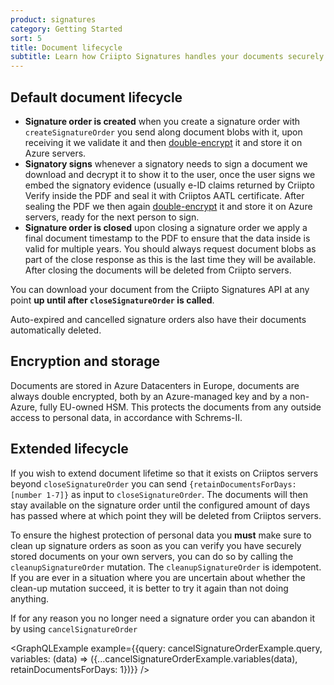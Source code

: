 ```yaml
---
product: signatures
category: Getting Started
sort: 5
title: Document lifecycle
subtitle: Learn how Criipto Signatures handles your documents securely and safely.
---
```


## Default document lifecycle

- **Signature order is created** when you create a signature order with `createSignatureOrder` you send along document blobs with it,
upon receiving it we validate it and then [double-encrypt](#encryption-and-storage) it and store it on Azure servers.
- **Signatory signs** whenever a signatory needs to sign a document we download and decrypt it to show it to the user,
once the user signs we embed the signatory evidence (usually e-ID claims returned by Criipto Verify inside the PDF and seal it with Criiptos AATL certificate.
After sealing the PDF we then again [double-encrypt](#encryption-and-storage) it and store it on Azure servers, ready for the next person to sign.
- **Signature order is closed** upon closing a signature order we apply a final document timestamp to the PDF to ensure that the data inside is valid for multiple years.
You should always request document blobs as part of the close response as this is the last time they will be available. After closing the documents will be deleted from Criipto servers.

You can download your document from the Criipto Signatures API at any point **up until after `closeSignatureOrder` is called**.

Auto-expired and cancelled signature orders also have their documents automatically deleted.

## Encryption and storage

Documents are stored in Azure Datacenters in Europe, documents are always double encrypted, both by an Azure-managed key and by a non-Azure, fully EU-owned HSM.
This protects the documents from any outside access to personal data, in accordance with Schrems-II.

## Extended lifecycle

If you wish to extend document lifetime so that it exists on Criiptos servers beyond `closeSignatureOrder` you can send `{retainDocumentsForDays: [number 1-7]}` as input to `closeSignatureOrder`.
The documents will then stay available on the signature order until the configured amount of days has passed where at which point they will be deleted from Criiptos servers.

To ensure the highest protection of personal data you **must** make sure to clean up signature orders as soon as you can verify you have securely stored documents on your own servers, you can do so by calling the `cleanupSignatureOrder` mutation.
The `cleanupSignatureOrder` is idempotent. If you are ever in a situation where you are uncertain about whether the clean-up mutation succeed, it is better to try it again than not doing anything.


If for any reason you no longer need a signature order you can abandon it by using `cancelSignatureOrder`

<GraphQLExample example={{query: cancelSignatureOrderExample.query, variables: (data) => ({...cancelSignatureOrderExample.variables(data), retainDocumentsForDays: 1})}} />
